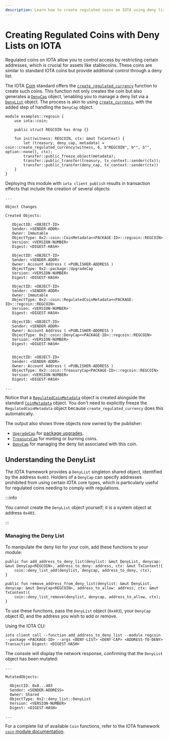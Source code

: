 ```yaml
---
description: Learn how to create regulated coins on IOTA using deny lists for access control.
---
```


# Creating Regulated Coins with Deny Lists on IOTA

Regulated coins on IOTA allow you to control access by restricting certain addresses,
which is crucial for assets like stablecoins.
These coins are similar to standard IOTA coins but provide additional control through a deny list.

The IOTA [Coin](../../standards/coin.mdx) standard offers the [`create_regulated_currency`](../../../references/framework/iota-framework/coin.mdx#function-create_regulated_currency_v1) function
to create such coins.
This function not only creates the coin but also generates a [`DenyCap`](../../../references/framework/iota-framework/coin.mdx#resource-denycapv1) object,
\enabling you to manage a deny list via a [`DenyList`](../../../references/framework/iota-framework/deny_list.mdx) object.
The process is akin to using [`create_currency`](../../../references/framework/iota-framework/coin.mdx#function-create_currency),
with the added step of handling the `DenyCap` object.

```move title="regcoin.move"
module examples::regcoin {
    use iota::coin;

    public struct REGCOIN has drop {}

    fun init(witness: REGCOIN, ctx: &mut TxContext) {
        let (treasury, deny_cap, metadata) = coin::create_regulated_currency(witness, 6, b"REGCOIN", b"", b"", option::none(), ctx);
        transfer::public_freeze_object(metadata);
        transfer::public_transfer(treasury, tx_context::sender(ctx));
        transfer::public_transfer(deny_cap, tx_context::sender(ctx))
    }
}
```

Deploying this module with `iota client publish` results in transaction effects that include the creation of several objects:

```shell
...

Object Changes

Created Objects:

   ObjectID: <OBJECT-ID>
   Sender: <SENDER-ADDR>
   Owner: Immutable
   ObjectType: 0x2::coin::CoinMetadata<<PACKAGE-ID>::regcoin::REGCOIN>
   Version: <VERSION-NUMBER>
   Digest: <DIGEST-HASH>

   ObjectID: <OBJECT-ID>
   Sender: <SENDER-ADDR>
   Owner: Account Address ( <PUBLISHER-ADDRESS )
   ObjectType: 0x2::package::UpgradeCap
   Version: <VERSION-NUMBER>
   Digest: <DIGEST-HASH>

   ObjectID: <OBJECT-ID>
   Sender: <SENDER-ADDR>
   Owner: Immutable
   ObjectType: 0x2::coin::RegulatedCoinMetadata<<PACKAGE-ID>::regcoin::REGCOIN>
   Version: <VERSION-NUMBER>
   Digest: <DIGEST-HASH>

   ObjectID: <OBJECT-ID>
   Sender: <SENDER-ADDR>
   Owner: Account Address ( <PUBLISHER-ADDRESS )
   ObjectType: 0x2::coin::DenyCap<<PACKAGE-ID>::regcoin::REGCOIN>
   Version: <VERSION-NUMBER>
   Digest: <DIGEST-HASH>


   ObjectID: <OBJECT-ID>
   Sender: <SENDER-ADDR>
   Owner: Account Address ( <PUBLISHER-ADDRESS )
   ObjectType: 0x2::coin::TreasuryCap<PACKAGE-ID>::regcoin::REGCOIN>
   Version: <VERSION-NUMBER>
   Digest: <DIGEST-HASH>

...
```

Notice that a [`RegulatedCoinMetadata`](../../../references/framework/iota-framework/coin.mdx#resource-regulatedcoinmetadata) object 
is created alongside the standard [`CoinMetadata`](../../../references/framework/iota-framework/coin.mdx#resource-coinmetadata) object.
You don't need to explicitly freeze the `RegulatedCoinMetadata` object because `create_regulated_currency` does this automatically.

The output also shows three objects now owned by the publisher:

- [`UpgradeCap`](../../../references/framework/iota-framework/package.mdx#resource-upgradecap) for [package upgrades](../move-overview/package-upgrades/upgrade.mdx).
- [`TreasuryCap`](../../../references/framework/iota-framework/coin.mdx#resource-treasurycap) for minting or burning coins.
- [`DenyCap`](../../../references/framework/iota-framework/coin.mdx#resource-denycapv1) for managing the deny list associated with this coin.

## Understanding the DenyList

The IOTA framework provides a `DenyList` singleton shared object, identified by the address `0x403`.
Holders of a `DenyCap` can specify addresses prohibited from using certain IOTA core types,
which is particularly useful for regulated coins needing to comply with regulations.

:::info

You cannot create the `DenyList` object yourself; it is a system object at address `0x403`.

:::

### Managing the Deny List

To manipulate the deny list for your coin, add these functions to your module:

```move
public fun add_address_to_deny_list(denylist: &mut DenyList, denycap: &mut DenyCap<REGCOIN>, address_to_deny: address, ctx: &mut TxContext){
    coin::deny_list_add(denylist, denycap, address_to_deny, ctx);
}

public fun remove_address_from_deny_list(denylist: &mut DenyList, denycap: &mut DenyCap<REGCOIN>, address_to_allow: address, ctx: &mut TxContext){
    coin::deny_list_remove(denylist, denycap, address_to_allow, ctx);
}
```

To use these functions, pass the `DenyList` object (`0x403`), your `DenyCap` object ID, and the address you wish to add or remove.

Using the IOTA CLI:

```shell
iota client call --function add_address_to_deny_list --module regcoin --package <PACKAGE-ID> --args <DENY-LIST> <DENY-CAP> <ADDRESS-TO-DENY>
Transaction Digest: <DIGEST-HASH>
```

The console will display the network response, confirming that the `DenyList` object has been mutated:

```shell
...

MutatedObjects:

  ObjectID: 0x0...403               
  Sender: <SENDER-ADDRESS>
  Owner: Shared
  ObjectType: 0x2::deny_list::DenyList
  Version: <VERSION-NUMBER>
  Digest: <DIGEST-HASH>

...
```

For a complete list of available `Coin` functions, refer to the IOTA framework [`coin` module documentation](../../../references/framework/iota-framework/coin.mdx).

<Quiz questions={questions} />